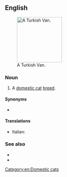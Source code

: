 ==English==
[[File:Turkish Van Example2.jpg|thumb|right|150px|A Turkish Van.]]

===Noun===
{{en-noun|head=[[Turkish]] [[van|Van]]}}

# A [[domestic cat]] [[breed]].

====Synonyms====
* {{l|en|Turkish Vankedisi}}

====Translations====
{{checktrans-top}}
* Italian: {{t-check|it|gatto Turkish Van}}
{{trans-bottom}}

===See also===
* {{pedia|Turkish Van}}
* {{commonslite|Category:Turkish Van}}

[[Category:en:Domestic cats]]